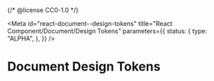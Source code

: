 {/* @license CC0-1.0 */}


<Meta
  id="react-document--design-tokens"
  title="React Component/Document/Design Tokens"
  parameters={{
    status: {
      type: "ALPHA",
    },
  }}
/>

# Document Design Tokens

<ComponentTokensSection tokens={tokens} definition={tokensDefinition} component="utrecht-document" />
